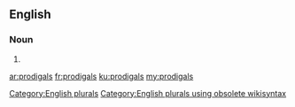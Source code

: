 ==English==

===Noun===
{{head|en}}

# {{plural of|prodigal}}

[[Category:English plurals]][[Category:English plurals using obsolete wikisyntax]]

[[ar:prodigals]]
[[fr:prodigals]]
[[ku:prodigals]]
[[my:prodigals]]